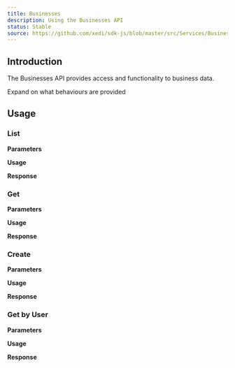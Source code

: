 ```yaml
---
title: Businesses
description: Using the Businesses API
status: Stable
source: https://github.com/xedi/sdk-js/blob/master/src/Services/Businesses.ts
---
```



## Introduction

The Businesses API provides access and functionality to business data.

<Flash>Expand on what behaviours are provided</Flash>

## Usage

### List

**Parameters**

**Usage**

**Response**

### Get

**Parameters**

**Usage**

**Response**

### Create

**Parameters**

**Usage**

**Response**

### Get by User

**Parameters**

**Usage**

**Response**
